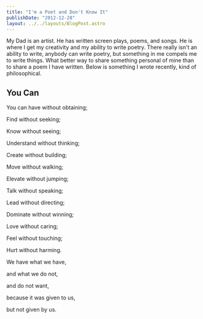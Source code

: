 ```yaml
---
title: "I'm a Poet and Don't Know It"
publishDate: "2012-12-28"
layout: ../../layouts/BlogPost.astro
---
```


My Dad is an artist. He has written screen plays, poems, and songs. He is where I get my creativity and my ability to write poetry. There really isn't an ability to write, anybody can write poetry, but something in me compels me to write things. What better way to share something personal of mine than to share a poem I have written. Below is something I wrote recently, kind of philosophical.

## You Can

You can have without obtaining;

Find without seeking;

Know without seeing;

Understand without thinking;

Create without building;

Move without walking;

Elevate without jumping;

Talk without speaking;

Lead without directing;

Dominate without winning;

Love without caring;

Feel without touching;

Hurt without harming.

We have what we have,

and what we do not,

and do not want,

because it was given to us,

but not given by us.
